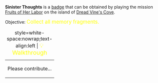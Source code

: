 '''Sinister Thoughts''' is a [[Badges|badge]] that can be obtained by playing the mission [[Fruits of Her Labor]] on the island of [[Dread Vine's Cove]].

Objective: <big style="color:yellow">Collect all memory fragments.</big>

{| class="mw-collapsible mw-collapsed"
|+ style=white-space:nowrap;text-align:left | <big style="color:yellow">💡 Walkthrough</big>
|-
| Please contribute...
|}